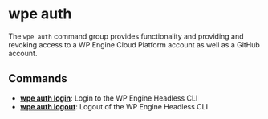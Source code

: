 # wpe auth

The `wpe auth` command group provides functionality and providing and revoking access to a WP Engine Cloud Platform account as well as a GitHub account.

## Commands

- [**wpe auth login**](./auth/login): Login to the WP Engine Headless CLI
- [**wpe auth logout**](./auth/logout): Logout of the WP Engine Headless CLI
